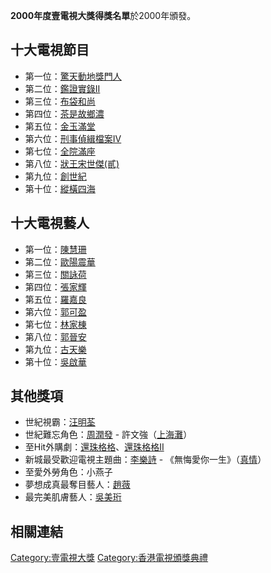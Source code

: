 '''2000年度壹電視大獎得獎名單'''於2000年頒發。

== 十大電視節目 ==
*第一位：[[驚天動地獎門人|驚天動地獎門人]] 
*第二位：[[鑑證實錄II|鑑證實錄II]]
*第三位：[[布袋和尚|布袋和尚]]
*第四位：[[茶是故鄉濃|茶是故鄉濃]]
*第五位：[[金玉滿堂|金玉滿堂]]
*第六位：[[刑事偵緝檔案IV|刑事偵緝檔案IV]] 
*第七位：[[全院滿座|全院滿座]]
*第八位：[[狀王宋世傑(貳)|狀王宋世傑(貳)]]
*第九位：[[創世紀|創世紀]] 
*第十位：[[縱橫四海|縱橫四海]]

== 十大電視藝人 ==
*第一位：[[陳慧珊|陳慧珊]]
*第二位：[[歐陽震華|歐陽震華]]
*第三位：[[關詠荷|關詠荷]]
*第四位：[[張家輝|張家輝]]
*第五位：[[羅嘉良|羅嘉良]]
*第六位：[[郭可盈|郭可盈]]
*第七位：[[林家棟|林家棟]]
*第八位：[[郭晉安|郭晉安]]
*第九位：[[古天樂|古天樂]]
*第十位：[[吳啟華|吳啟華]]

== 其他獎項 ==
*世紀視霸：[[汪明荃|汪明荃]]
*世紀難忘角色：[[周潤發|周潤發]] - 許文強（[[上海灘|上海灘]]）
*至Hit外購劇：[[還珠格格|還珠格格]]、[[還珠格格II|還珠格格II]]
*新城最受歡迎電視主題曲：[[李樂詩|李樂詩]] - 《無悔愛你一生》（[[真情|真情]]）
*至愛外勞角色：小燕子
*夢想成真最奪目藝人：[[趙薇|趙薇]]
*最完美肌膚藝人：[[吳美珩|吳美珩]]

== 相關連結 ==
{{壹電視大獎}}
{{香港電視頒獎典禮}}

[[Category:壹電視大獎|Category:壹電視大獎]]
[[Category:香港電視頒獎典禮|Category:香港電視頒獎典禮]]